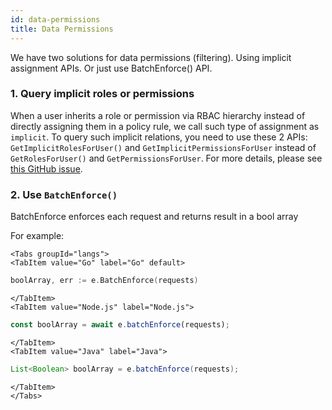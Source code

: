 ```yaml
---
id: data-permissions
title: Data Permissions
---
```




We have two solutions for data permissions (filtering). Using implicit assignment APIs. Or just use BatchEnforce() API.

### 1. Query implicit roles or permissions

When a user inherits a role or permission via RBAC hierarchy instead of directly assigning them in a policy rule, we call such type of assignment as ``implicit``.
To query such implicit relations, you need to use these 2 APIs: ``GetImplicitRolesForUser()`` and ``GetImplicitPermissionsForUser`` instead of ``GetRolesForUser()`` and ``GetPermissionsForUser``. For more details, please see [this GitHub issue](https://github.com/casbin/casbin/issues/137).

### 2. Use `BatchEnforce()`

BatchEnforce enforces each request and returns result in a bool array

For example:

```mdx-code-block
<Tabs groupId="langs">
<TabItem value="Go" label="Go" default>
```

```go
boolArray, err := e.BatchEnforce(requests)
```

```mdx-code-block
</TabItem>
<TabItem value="Node.js" label="Node.js">
```

```typescript
const boolArray = await e.batchEnforce(requests);
```

```mdx-code-block
</TabItem>
<TabItem value="Java" label="Java">
```

```java
List<Boolean> boolArray = e.batchEnforce(requests);
```

```mdx-code-block
</TabItem>
</Tabs>
```
